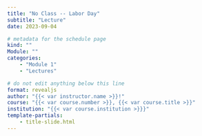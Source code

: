```yaml
---
title: "No Class -- Labor Day"
subtitle: "Lecture"
date: 2023-09-04

# metadata for the schedule page
kind: ""
Module: ""
categories:
    - "Module 1"
    - "Lectures"

# do not edit anything below this line
format: revealjs
author: "{{< var instructor.name >}}!"
course: "{{< var course.number >}}, {{< var course.title >}}"
institution: "{{< var course.institution >}}}"
template-partials:
    - title-slide.html
---
```


